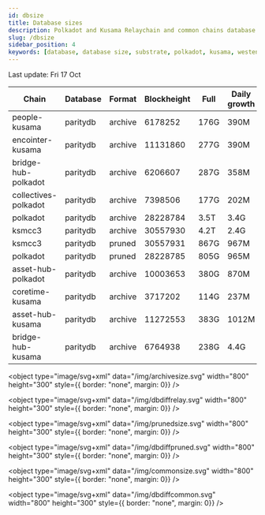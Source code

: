 ```yaml
---
id: dbsize
title: Database sizes
description: Polkadot and Kusama Relaychain and common chains database sizes
slug: /dbsize
sidebar_position: 4
keywords: [database, database size, substrate, polkadot, kusama, westend]
---
```



Last update: Fri 17 Oct

| Chain    | Database   | Format | Blockheight | Full         | Daily growth |
| ------------------------| ----------- | -------- | ------- | ---------- | ----- | 
| people-kusama | paritydb | archive | 6178252 | 176G | 390M |
| encointer-kusama | paritydb | archive | 11131860 | 277G | 390M |
| bridge-hub-polkadot | paritydb | archive | 6206607 | 287G | 358M |
| collectives-polkadot | paritydb | archive | 7398506 | 177G | 202M |
| polkadot | paritydb | archive | 28228784 | 3.5T | 3.4G |
| ksmcc3 | paritydb | archive | 30557930 | 4.2T | 2.4G |
| ksmcc3 | paritydb | pruned | 30557931 | 867G | 967M |
| polkadot | paritydb | pruned | 28228785 | 805G | 965M |
| asset-hub-polkadot | paritydb | archive | 10003653 | 380G | 870M |
| coretime-kusama | paritydb | archive | 3717202 | 114G | 237M |
| asset-hub-kusama | paritydb | archive | 11272553 | 383G | 1012M |
| bridge-hub-kusama | paritydb | archive | 6764938 | 238G | 4.4G |
<object type="image/svg+xml" data="/img/archivesize.svg" width="800" height="300" style={{ border: "none", margin: 0}} />

<object type="image/svg+xml" data="/img/dbdiffrelay.svg" width="800" height="300" style={{ border: "none", margin: 0}} />

<object type="image/svg+xml" data="/img/prunedsize.svg" width="800" height="300" style={{ border: "none", margin: 0}} />

<object type="image/svg+xml" data="/img/dbdiffpruned.svg" width="800" height="300" style={{ border: "none", margin: 0}} />

<object type="image/svg+xml" data="/img/commonsize.svg" width="800" height="300" style={{ border: "none", margin: 0}} />

<object type="image/svg+xml" data="/img/dbdiffcommon.svg" width="800" height="300" style={{ border: "none", margin: 0}} />
